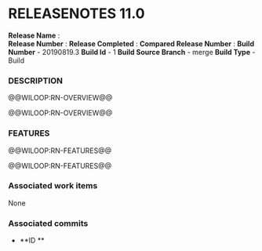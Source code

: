 ﻿# RELEASENOTES 11.0

**Release Name** :  
**Release Number** : 
**Release Completed** : 
**Compared Release Number** : 
**Build Number** - 20190819.3 
**Build Id** - 1 
**Build Source Branch** - merge 
**Build Type** - Build 

### DESCRIPTION
@@WILOOP:RN-OVERVIEW@@

@@WILOOP:RN-OVERVIEW@@

### FEATURES
@@WILOOP:RN-FEATURES@@

@@WILOOP:RN-FEATURES@@

### Associated work items
None

### Associated commits
* **ID  ** 

